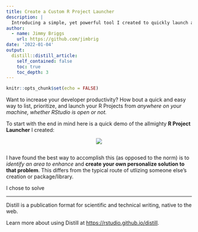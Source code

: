 ```yaml
---
title: Create a Custom R Project Launcher
description: |
  Introducing a simple, yet powerful tool I created to quickly launch any R project.
author:
  - name: Jimmy Briggs 
    url: https://github.com/jimbrig
date: '2022-01-04'
output:
  distill::distill_article:
    self_contained: false
    toc: true
    toc_depth: 3
---
```


```r
knitr::opts_chunk$set(echo = FALSE)
```

Want to increase your developer productivity? How bout a quick and easy
way to list, prioritize, and launch your R Projects from *anywhere on
your machine, whether RStudio is open or not.*

To start with the end in mind here is a quick demo of the allmighty **R
Project Launcher** I created:

<center>

![](rprojlaucnher.gif)

</center>

``` R
```

I have found the best way to accomplish this (as opposed to the norm) is
to *identify an area to enhance* and **create your own personalize
solution to that problem**. This differs from the typical route of
utlizing someone else's creation or package/library.

I chose to solve

------------------------------------------------------------------------

Distill is a publication format for scientific and technical writing,
native to the web.

Learn more about using Distill at <https://rstudio.github.io/distill>.
